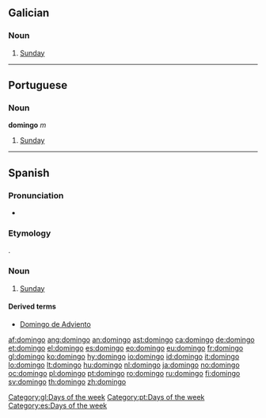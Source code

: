 {{also|Domingo}}
==Galician==
{{wikipedia|lang=gl}}

===Noun===
{{infl|gl|noun|g=m}}

# [[Sunday]]

[[Category:gl:Days of the week]]

----

==Portuguese==

===Noun===
'''domingo''' ''m''

# [[Sunday]]

[[Category:pt:Days of the week]]

----

==Spanish==

===Pronunciation===
* {{IPA|/d̪o̞ˈmĩŋgo/|lang=es}}

===Etymology===
{{etyl|la|es}} {{term|dominicus|dominĭcus|lang=la}}.

===Noun===
{{es-noun-m|pl=domingos}}

# [[Sunday]]

====Derived terms====
* [[Domingo de Adviento]]

[[Category:es:Days of the week]]

[[af:domingo]]
[[ang:domingo]]
[[an:domingo]]
[[ast:domingo]]
[[ca:domingo]]
[[de:domingo]]
[[et:domingo]]
[[el:domingo]]
[[es:domingo]]
[[eo:domingo]]
[[eu:domingo]]
[[fr:domingo]]
[[gl:domingo]]
[[ko:domingo]]
[[hy:domingo]]
[[io:domingo]]
[[id:domingo]]
[[it:domingo]]
[[lo:domingo]]
[[lt:domingo]]
[[hu:domingo]]
[[nl:domingo]]
[[ja:domingo]]
[[no:domingo]]
[[oc:domingo]]
[[pl:domingo]]
[[pt:domingo]]
[[ro:domingo]]
[[ru:domingo]]
[[fi:domingo]]
[[sv:domingo]]
[[th:domingo]]
[[zh:domingo]]